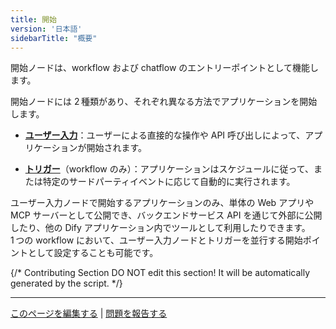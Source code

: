 ```yaml
---
title: 開始
version: '日本語'
sidebarTitle: "概要"
---
```


開始ノードは、workflow および chatflow のエントリーポイントとして機能します。

開始ノードには 2 種類があり、それぞれ異なる方法でアプリケーションを開始します。

- **[ユーザー入力](/ja-jp/guides/workflow/node/user-input)**：ユーザーによる直接的な操作や API 呼び出しによって、アプリケーションが開始されます。

- **[トリガー](/ja-jp/guides/workflow/node/trigger)**（workflow のみ）：アプリケーションはスケジュールに従って、または特定のサードパーティイベントに応じて自動的に実行されます。

<Note>
  ユーザー入力ノードで開始するアプリケーションのみ、単体の Web アプリや MCP サーバーとして公開でき、バックエンドサービス API を通じて外部に公開したり、他の Dify アプリケーション内でツールとして利用したりできます。
</Note>

<Tip>
  1 つの workflow において、ユーザー入力ノードとトリガーを並行する開始ポイントとして設定することも可能です。
</Tip>

{/*
Contributing Section
DO NOT edit this section!
It will be automatically generated by the script.
*/}

---

[このページを編集する](https://github.com/langgenius/dify-docs/edit/main/ja-jp/guides/workflow/node/start.mdx) | [問題を報告する](https://github.com/langgenius/dify-docs/issues/new?template=docs.yml)


